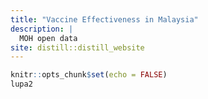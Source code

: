 ```yaml
---
title: "Vaccine Effectiveness in Malaysia"
description: |
  MOH open data
site: distill::distill_website
---
```


```r
knitr::opts_chunk$set(echo = FALSE)
lupa2
```

